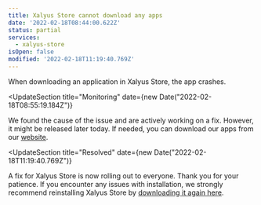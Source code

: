 ```yaml
---
title: Xalyus Store cannot download any apps
date: '2022-02-18T08:44:00.622Z'
status: partial
services:
  - xalyus-store
isOpen: false
modified: '2022-02-18T11:19:40.769Z'
---
```

When downloading an application in Xalyus Store, the app crashes.

<UpdateSection
  title="Monitoring"
  date={new Date("2022-02-18T08:55:19.184Z")}
>
  We found the cause of the issue and are actively working on a fix. However, it might be released later today. If needed, you can download our apps from our [website](https://leocorporation.dev/).
</UpdateSection>

<UpdateSection
  title="Resolved"
  date={new Date("2022-02-18T11:19:40.769Z")}
>
  A fix for Xalyus Store is now rolling out to everyone. Thank you for your patience. If you encounter any issues with installation, we strongly recommend reinstalling Xalyus Store by [downloading it again here](https://tinyurl.com/DownloadXalyusStore).
</UpdateSection>
